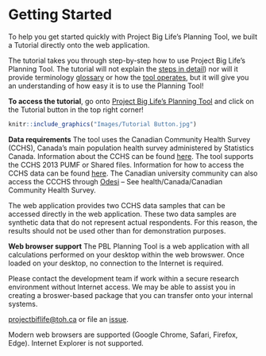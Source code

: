 # Getting Started

To help you get started quickly with Project Big Life's Planning Tool, we built a Tutorial directly onto the web application.

The tutorial takes you through step-by-step how to use Project Big Life's Planning Tool. The tutorial will not explain the [steps in detail](#howto)) nor will it provide terminology [glossary](#glossary) or how the [tool operates](#mport), but it will give you an understanding of how easy it is to use the Planning Tool! 

**To access the tutorial**, go onto [Project Big Life's Planning Tool](http://planning.projectbiglife.ca/) and click on the Tutorial button in the top right corner!

```r
knitr::include_graphics("Images/Tutorial Button.jpg")
```

**Data requirements**
The tool uses the Canadian Community Health Survey (CCHS), Canada's main population health survey administered by Statistics Canada. Information about the CCHS can be found [here](http://www23.statcan.gc.ca/imdb/p2SV.pl?Function=getSurvey&SDDS=3226). The tool supports the CCHS 2013 PUMF or Shared files. Information for how to access the CCHS data can be found [here](https://www150.statcan.gc.ca/n1/pub/82-620-m/2005001/4144189-eng.htm). The Canadian university community can also access the CCCHS through [Odesi](http://odesi2.scholarsportal.info/webview/) -- See health/Canada/Canadian Community Health Survey.

The web application provides two CCHS data samples that can be accessed directly in the web application. These two data samples are synthetic data that do not represent actual respondents. For this reason, the results should not be used other than for demonstration purposes.

**Web browser support**
The PBL Planning Tool is a web application with all calculations performed on your desktop within the web browswer. Once loaded on your desktop, no connection to the Internet is required. 

Please contact the development team if work within a secure research environment without Internet access. We may be able to assist you in creating a broswer-based package that you can transfer onto your internal systems.

[projectbiflife@toh.ca](mailto:projectbiglife.ca) or file an [issue](https://github.com/Big-Life-Lab/PBL-Planning-Tool-Guidance/issues).

Modern web browsers are supported (Google Chrome, Safari, Firefox, Edge). Internet Explorer is not supported.